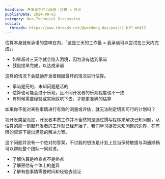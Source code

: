 ```yaml
---
headline: 开发者生产力迷思：估算 = 终点
publishDate: 2024-09-03
category: Non-Technical Discussion
social:
  threads: https://www.threads.net/@webdong.dev/post/C_b3P_mh453
---
```


估算本身就有承诺的意味在内，「这是三天的工作量 = 我承诺可以尝试在三天内完成」。

- 如果超过三天你就会陷入困境，因为没有达到承诺
- 鼓励提早完成，以达成承诺

这样的情况下会鼓励开发者根据最坏的情况进行估算。

- 承诺是死的，未知问题是活的
- 估算也可能会过于乐观，且不同开发者的乐观程度也不一致
- 有时候需要经验或实际踩坑下去，才能更准确的估算

如果你不能对某些事情进行有效的测量或评估，就无法制定切实可行的计划吗？

视开发类型而定，开发者本质工作并不全然的是通过撰写程序来解决已知问题，从估算的那一刻起开发者的工作就已经开始了，我们学习捉摸未知问题的边界，在有限的资源下提出满意的解决方案。

这个问题并没有一个绝对的答案，不过我的想法是计划上应当保持敏捷与沟通顺畅可以帮助整个团队一同前进。

- 了解估算是检查点不是终点
- 了解预估有个体上的差异
- 了解有些事情需要时间和经验去验证
